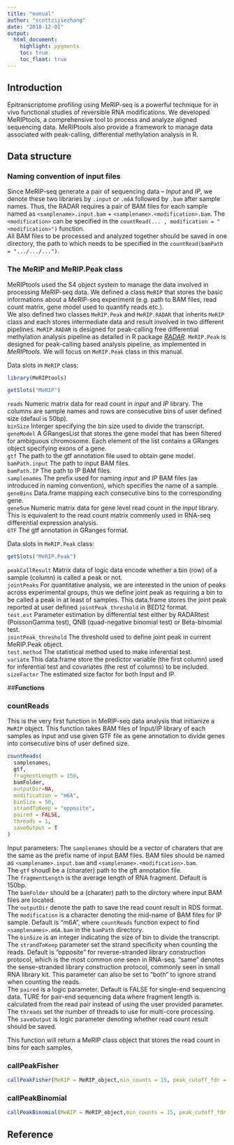 ```yaml
---
title: "manual"
author: "scottzijiezhang"
date: "2018-12-01"
output:
  html_document:
    highlight: pygments
    toc: true
    toc_float: true
---
```


## **Introduction**
Epitranscriptome profiling using MeRIP-seq is a powerful technique for in vivo functional studies of reversible RNA modifications. We developed MeRIPtools, a comprehensive tool to process and analyze aligned sequencing data. MeRIPtools also provide a framework to manage data associated with peak-calling, differential methylation analysis in R.



## **Data structure**

### **Naming convention of input files**
 Since MeRIP-seq generate a pair of sequencing data – *Input* and *IP*, we denote these two libraries by `.input` or `.m6A` followed by `.bam` after sample names. Thus, the RADAR requires a pair of BAM files for each sample named as `<samplename>.input.bam` + `<samplename>.<modification>.bam`. The `<modification>` can be specified in the `countRead(... , modification = "<modification>")` function.  
 All BAM files to be processed and analyzed together should be saved in one directory, the path to which needs to be specified in the `countRead(bamPath = ".../.../...")`. 
  
  
### **The MeRIP and MeRIP.Peak class**
 MeRIPtools used the S4 object system to manage the data involved in processing MeRIP-seq data. We defined a class `MeRIP` that stores the basic informations about a MeRIP-seq experiment (e.g. path to BAM files, read count matrix, gene model used to quantify reads etc.).  
 We also defined two classes `MeRIP.Peak` and `MeRIP.RADAR` that inherits `MeRIP` class and each stores intermediate data and result involved in two different pipelines. `MeRIP.RADAR` is designed for peak-calling free differential methylation analysis pipeline as detailed in R package [*RADAR*](https://github.com/scottzijiezhang/RADAR). `MeRIP.Peak` is designed for peak-calling based analysis pipeline, as implemented in *MeRIPtools*. We will focus on `MeRIP.Peak` class in this manual.
  
 Data slots in `MeRIP` class:
```r
library(MeRIPtools)
```
```r
getSlots("MeRIP")
```
`reads` Numeric matrix data for read count in *input* and *IP* library. The columns are sample names and rows are consecutive bins of user defined size (defaul is 50bp).  
`binSize` Interger specifying the bin size used to divide the transcript.  
`geneModel` A GRangesList that stores the gene model that has been filtered for ambiguous chromosome. Each element of the list contains a GRanges object specifying exons of a gene.  
`gtf` The path to the gtf annotation file used to obtain gene model.  
`bamPath.input` The path to input BAM files.  
`bamPath.IP` The path to IP BAM files.  
`samplenames` The prefix used for naming *input* and *IP* BAM files (as introduced in naming convention), which specifies the name of a sample.  
`geneBins` Data.frame mapping each consecutive bins to the corresponding gene.  
`geneSum` Numeric matrix data for gene level read count in the *input* library. This is equivalent to the read count matrix commenly used in RNA-seq differential expression analysis.  
`GTF` The gtf annotation in GRanges format.  
  
  
 Data slots in `MeRIP.Peak` class:
```r
getSlots("MeRIP.Peak")
```

`peakCallResult` Matrix data of logic data encode whether a bin (row) of a sample (column) is called a peak or not.  
`jointPeaks` For quantitative analysis, we are interested in the union of peaks across experimental groups, thus we define joint peak as requiring a bin to be called a peak in at least <jointPeak_threshold> of samples. This data.frame stores the joint peak reported at user defined `jointPeak_threshold` in BED12 format.  
`test.est` Parameter estimation by differential test either by RADARtest (PoissonGamma test), QNB (quad-negative binomial test) or Beta-binomial test.  
`jointPeak_threshold` The threshold used to define joint peak in current MeRIP.Peak object.  
`test.method` The statistical method used to make inferential test.  
`variate` This data.frame store the predictor variable (the first column) used for inferential test and covariates (the rest of columns) to be included.  
`sizeFactor` The estimated size factor for both Input and IP. 


##**Functions**

### countReads
This is the very first function in MeRIP-seq data analysis that initianize a `MeRIP` object. This function takes BAM files of Input/IP library of each samples as input and use given GTF file as gene annotation to divide genes into consecutive bins of user defined size.  
```r
countReads(
  samplenames,
  gtf, 
  fragmentLength = 150,
  bamFolder,
  outputDir=NA,
  modification = "m6A",
  binSize = 50,
  strandToKeep = "opposite",
  paired = FALSE,
  threads = 1,
  saveOutput = T
)
```
Input parameters:
The `samplenames` should be a vector of charaters that are the same as the prefix name of input BAM files. BAM files should be named as `<samplename>.input.bam` and `<samplename>.<modification>.bam`.  
The `gtf` shoudl be a (charater) path to the gft annotation file.  
The `fragmentLength` is the average length of RNA fragment. Default is 150bp.  
The `bamFolder` should be a (charater) path to the dirctory where input BAM files are located.  
The `outputDir` denote the path to save the read count result in RDS format.  
The `modification` is a character denoting the mid-name of BAM files for IP sample. Default is "m6A", where `countReads` function expect to find `<samplenames>.m6A.bam` in the `bamPath` directory.  
The `binSize` is an integer indicating the size of bin to divide the transcript.  
The `strandToKeep` parameter set the strand specificity when counting the reads. Default is "opposite" for reverse-stranded library construction protocol, which is the most common one seen in RNA-seq. "same" denotes the sense-stranded library construction protocol, commonly seen in small RNA library kit. This parameter can also be set to "both" to ignore strand when counting the reads.  
The `paired` is a logic parameter. Default is FALSE for single-end sequencing data. TURE for pair-end sequencing data where fragment length is calculated from the read pair instead of using the user provided parameter.   
The `threads` set the number of threads to use for multi-core processing.  
The `saveOutput` is logic parameter denoting whether read count result should be saved.  
  
This function will return a MeRIP class object that stores the read count in bins for each samples.  


### callPeakFisher

```r
callPeakFisher(MeRIP = MeRIP_object,min_counts = 15, peak_cutoff_fdr = 0.05, peak_cutoff_oddRatio = 1, threads = 1)
```

### callPeakBinomial

```r
callPeakBinomial(MeRIP = MeRIP_object,min_counts = 15, peak_cutoff_fdr = 0.05, peak_cutoff_oddRatio = 1, threads = 1)
```


## **Reference**

